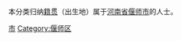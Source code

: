 {{Catnav|頁面分類|各種主題的頁面分類|依中国各省来作的分类|各地中国人|河南人|洛阳人}}
{{Catnav|頁面分類|人物|各國人物|中国人|各地中国人|河南人|洛阳人}}

本分类归纳[[籍贯|籍贯]]（出生地）属于[[河南省|河南省]][[偃师市|偃师市]]的人士。

[[Category:洛阳人|市]]
[[Category:偃师区|Category:偃师区]]